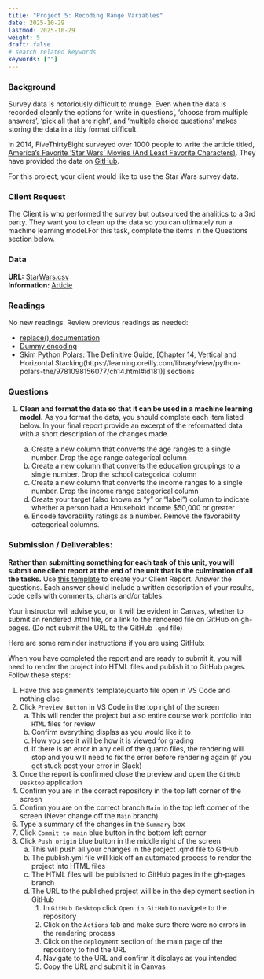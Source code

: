 ```yaml
---
title: "Project 5: Recoding Range Variables"
date: 2025-10-29
lastmod: 2025-10-29
weight: 5
draft: false
# search related keywords
keywords: [""]
---
```


### Background

Survey data is notoriously difficult to munge.  Even when the data is recorded cleanly the options for ‘write in questions’, ‘choose from multiple answers’, ‘pick all that are right’, and ‘multiple choice questions’ makes storing the data in a tidy format difficult.

In 2014, FiveThirtyEight surveyed over 1000 people to write the article titled, [America’s Favorite ‘Star Wars’ Movies (And Least Favorite Characters)](https://fivethirtyeight.com/features/americas-favorite-star-wars-movies-and-least-favorite-characters/). They have provided the data on [GitHub](https://github.com/fivethirtyeight/data/tree/master/star-wars-survey). 

For this project, your client would like to use the Star Wars survey data.  


### Client Request

The Client is who performed the survey but outsourced the analitics to a 3rd party. They want you to clean up the data so you can ultimately run a machine learning model.For this task, complete the items in the Questions section below.

### Data

__URL:__ [StarWars.csv](https://github.com/fivethirtyeight/data/raw/master/star-wars-survey/StarWars.csv)   
__Information:__ [Article](https://fivethirtyeight.com/features/americas-favorite-star-wars-movies-and-least-favorite-characters/)


### Readings

No new readings. Review previous readings as needed:

- [replace() documentation](https://docs.pola.rs/api/python/stable/reference/expressions/api/polars.Expr.replace_strict.html#polars.Expr.replace_strict)
- [Dummy encoding](https://docs.pola.rs/api/python/stable/reference/dataframe/api/polars.DataFrame.to_dummies.html)
- Skim Python Polars: The Definitive Guide, [Chapter 14, Vertical and Horizontal Stacking(https://learning.oreilly.com/library/view/python-polars-the/9781098156077/ch14.html#id181)] sections




### Questions

1. __Clean and format the data so that it can be used in a machine learning model.__ As you format the data, you should complete each item listed below. In your final report provide an excerpt of the reformatted data with a short description of the changes made.  

    a. Create a new column that converts the age ranges to a single number. Drop the age range categorical column  
    a. Create a new column that converts the education groupings to a single number. Drop the school categorical column  
    a. Create a new column that converts the income ranges to a single number. Drop the income range categorical column  
    a. Create your target (also known as “y” or “label”) column to indicate whether a person had a Household Income $50,000 or greater  
    a. Encode favorability ratings as a number. Remove the favorability categorical columns.


### Submission / Deliverables:

__Rather than submitting something for each task of this unit, you will submit one client report at the end of the unit that is the culmination of all the tasks.__ Use [this template](../Templates/unit5_task3_template.qmd) to create your Client Report. Answer the questions. Each answer should include a written description of your results, code cells with comments, charts and/or tables.

::: {.callout-note collapse="true"}
Your instructor will advise you, or it will be evident in Canvas, whether to submit an rendered .html file, or a link to the rendered file on GitHub on gh-pages. (Do not submit the URL to the GitHub `.qmd` file)  
:::

Here are some reminder instructions if you are using GitHub:

::: {.callout-note collapse="true"}
When you have completed the report and are ready to submit it, you will need to render the project into HTML files and publish it to GitHub pages. Follow these steps:

1. Have this assignment's template/quarto file open in VS Code and nothing else
1. Click `Preview Button` in VS Code in the top right of the screen
    a. This will render the project but also entire course work portfolio into `HTML` files for review
    b. Confirm everything displas as you would like it to
    c. How you see it will be how it is viewed for grading
    d. If there is an error in any cell of the quarto files, the rendering will stop and you will need to fix the error before rendering again (if you get stuck post your error in Slack)
1. Once the report is confirmed close the preview and open the `GitHub Desktop` application
1. Confirm you are in the correct repository in the top left corner of the screen
1. Confirm you are on the correct branch `Main` in the top left corner of the screen (Never change off the `Main` branch)
1. Type a summary of the changes in the `Summary` box
1. Click `Commit to main` blue button in the bottom left corner
1. Click `Push origin` blue button in the middle right of the screen
    a. This will push all your changes in the project .qmd file to GitHub
    b. The publish.yml file will kick off an automated process to render the project into HTML files
    c. The HTML files will be published to GitHub pages in the gh-pages branch
    d. The URL to the published project will be in the deployment section in GitHub
        1. In `GitHub Desktop` click `Open in GitHub` to navigete to the repository
        2. Click on the `Actions` tab and make sure there were no errors in the rendering process
        3. Click on the `deployment` section of the main page of the repository to find the URL
        4. Navigate to the URL and confirm it displays as you intended
        5. Copy the URL and submit it in Canvas
:::